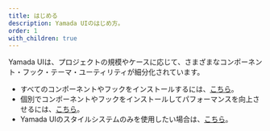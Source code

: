 ```yaml
---
title: はじめる
description: Yamada UIのはじめ方。
order: 1
with_children: true
---
```


Yamada UIは、プロジェクトの規模やケースに応じて、さまざまなコンポーネント・フック・テーマ・ユーティリティが細分化されています。

- すべてのコンポーネントやフックをインストールするには、[こちら](/getting-started/installation)。
- 個別でコンポーネントやフックをインストールしてパフォーマンスを向上させるには、[こちら](/getting-started/installation/individual)。
- Yamada UIのスタイルシステムのみを使用したい場合は、[こちら](/getting-started/installation/minimal)。
